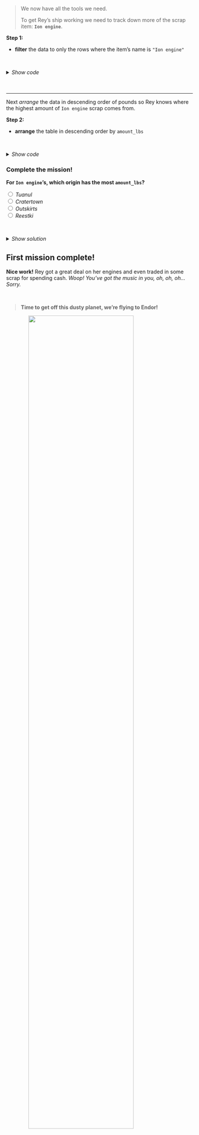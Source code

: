 
> We now have all the tools we need. 
>
> To get Rey's ship working we need to track down more of the scrap item: __`Ion engine`__. 

__Step 1:__

- __filter__ the data to only the rows where the item's name is `"Ion engine"`

<br>

<details>
<summary class = "btn_code_blue">_Show code_</summary>
<p>
```r
# Grab only the items named "Ion engine"
scrap_pounds <- filter(scrap_pounds, item == "Ion engine")
```
</p>
</details>

<br><br>
<hr class="hr2">

Next _arrange_ the data in descending order of pounds so Rey knows where the highest amount of `Ion engine` scrap comes from. 

__Step 2:__

- __arrange__ the table in descending order by `amount_lbs`

<br>

<details>
<summary class="btn_code_blue"> _Show code_ </summary>
<p>
```r
# Arrange data
scrap_pounds <- arrange(scrap_pounds, desc(amount_lbs))

# Return the origin of the highest amount_lbs of scrap
head(scrap_pounds, 1)

# Plot the total amount_lbs by origin
ggplot(scrap_pounds, aes(x = origin, y = amount_lbs)) + 
  geom_col()
```
</p>
</details>

<div class="quiz">
### Complete the mission! {-}

__For `Ion engine`'s, which origin has the most `amount_lbs`?__

<input type="radio" name="ion"> _Tuanul_              <br> 
<input type="radio" name="ion"> _Cratertown_          <br> 
<input type="radio" name="ion"> _Outskirts_           <br> 
<input type="radio" name="ion"> _Reestki_             <br> 

<br>

<details>
<summary class = "btn_code">_Show solution_</summary>
<p>
<i class="fa fa-check" aria-hidden="true" style="color: green;"></i> `Cratertown`  

_Yes!! You receive the ship parts to repair Rey's Millennium Falcon. Onward!_
</p>
</details></div>

<div style="clear: both;"> </div>


## First mission complete! {-}

__Nice work!__ Rey got a great deal on her engines and even traded in some scrap for spending cash. _Woop! You've got the music in you, oh, oh, oh... Sorry._

<br>

> __Time to get off this dusty planet, we're flying to Endor!__ 

![](../images/blast_off_ship_jakku.gif){style="margin-left: 12%; width: 75%;"}

<br>
